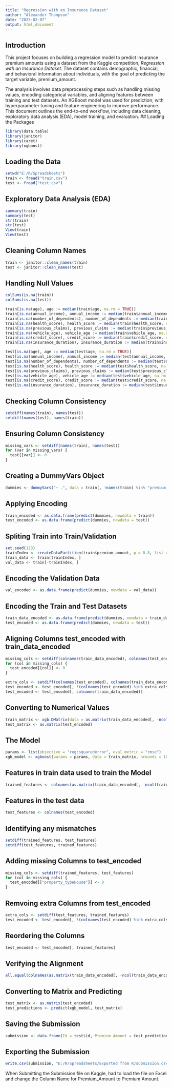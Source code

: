 ---
title: "Regression with an Insurance Dataset"
author: "Alexander Thompson"
date: "2025-02-07"
output: html_document
---

## Introduction
This project focuses on building a regression model to predict insurance premium amounts using a dataset from the Kaggle competition, *Regression with an Insurance Dataset*. The dataset contains demographic, financial, and behavioral information about individuals, with the goal of predicting the target variable, premium_amount.

The analysis involves data preprocessing steps such as handling missing values, encoding categorical variables, and aligning features between training and test datasets. An XGBoost model was used for prediction, with hyperparameter tuning and feature engineering to improve performance. This document outlines the end-to-end workflow, including data cleaning, exploratory data analysis (EDA), model training, and evaluation.
## Loading the Packages
```{r}
library(data.table)
library(janitor)
library(caret)
library(xgboost)
```

## Loading the Data
```{r}
setwd("E:/R/Spreadsheets")
train <- fread("train.csv")
test <- fread("test.csv")
```

## Exploratory Data Analysis (EDA)
```{r}
summary(train)
summary(test)
str(train)
str(test)
View(train)
View(test)
```

## Cleaning Column Names
```{r}
train <- janitor::clean_names(train)
test <- janitor::clean_names(test)
```

## Handling Null Values
```{r}
colSums(is.na(train))
colSums(is.na(test))

train[is.na(age), age := median(train$age, na.rm = TRUE)]
train[is.na(annual_income), annual_income := median(train$annual_income, na.rm = TRUE)]
train[is.na(number_of_dependents), number_of_dependents := median(train$number_of_dependents, na.rm = TRUE)]
train[is.na(health_score), health_score := median(train$health_score, na.rm = TRUE)]
train[is.na(previous_claims), previous_claims := median(train$previous_claims, na.rm = TRUE)]
train[is.na(vehicle_age), vehicle_age := median(train$vehicle_age, na.rm = TRUE)]
train[is.na(credit_score), credit_score := median(train$credit_score, na.rm = TRUE)]
train[is.na(insurance_duration), insurance_duration := median(train$insurance_duration, na.rm = TRUE)]

test[is.na(age), age := median(test$age, na.rm = TRUE)]
test[is.na(annual_income), annual_income := median(test$annual_income, na.rm = TRUE)]
test[is.na(number_of_dependents), number_of_dependents := median(test$number_of_dependents, na.rm = TRUE)]
test[is.na(health_score), health_score := median(test$health_score, na.rm = TRUE)]
test[is.na(previous_claims), previous_claims := median(test$previous_claims, na.rm = TRUE)]
test[is.na(vehicle_age), vehicle_age := median(test$vehicle_age, na.rm = TRUE)]
test[is.na(credit_score), credit_score := median(test$credit_score, na.rm = TRUE)]
test[is.na(insurance_duration), insurance_duration := median(test$insurance_duration, na.rm = TRUE)]
```

## Checking Column Consistency
```{r}
setdiff(names(train), names(test))
setdiff(names(test), names(train))
```

## Ensuring Column Consistency
```{r}
missing_vars <- setdiff(names(train), names(test))
for (var in missing_vars) {
  test[[var]] <- 0  
}
```

## Creating a DummyVars Object
```{r}
dummies <- dummyVars("~ .", data = train[, !names(train) %in% "premium_amount", with = FALSE])
```

## Applying Encoding
```{r}
train_encoded <- as.data.frame(predict(dummies, newdata = train))
test_encoded <- as.data.frame(predict(dummies, newdata = test))
```

## Spliting Train into Train/Validation
```{r}
set.seed(123)
trainIndex <- createDataPartition(train$premium_amount, p = 0.8, list = FALSE)
train_data <- train[trainIndex, ]
val_data <- train[-trainIndex, ]
```

## Encoding the Validation Data
```{r}
val_encoded <- as.data.frame(predict(dummies, newdata = val_data))
```

## Encoding the Train and Test Datasets
```{r}
train_data_encoded <- as.data.frame(predict(dummies, newdata = train_data))
test_encoded <- as.data.frame(predict(dummies, newdata = test))
```

## Aligning Columns test_encoded with train_data_encoded
```{r}
missing_cols <- setdiff(colnames(train_data_encoded), colnames(test_encoded))
for (col in missing_cols) {
  test_encoded[[col]] <- 0
}

extra_cols <- setdiff(colnames(test_encoded), colnames(train_data_encoded))
test_encoded <- test_encoded[, !(colnames(test_encoded) %in% extra_cols)]
test_encoded <- test_encoded[, colnames(train_data_encoded)]
```

## Converting to Numerical Values
```{r}
train_matrix <- xgb.DMatrix(data = as.matrix(train_data_encoded[, -ncol(train_data_encoded)]), label = train_data$premium_amount)
test_matrix <- as.matrix(test_encoded)
```

## The Model
```{r}
params <- list(objective = "reg:squarederror", eval_metric = "rmse")
xgb_model <- xgboost(params = params, data = train_matrix, nrounds = 100)
```

## Features in train data used to train the Model
```{r}
trained_features <- colnames(as.matrix(train_data_encoded[, -ncol(train_data_encoded)]))
```

## Features in the test data
```{r}
test_features <- colnames(test_encoded)
```

## Identifying any mismatches
```{r}
setdiff(trained_features, test_features)
setdiff(test_features, trained_features)
```

## Adding missing Columns to test_encoded
```{r}
missing_cols <- setdiff(trained_features, test_features)
for (col in missing_cols) {
  test_encoded[["property_typeHouse"]] <- 0  
}
```

## Remvoing extra Columns from test_encoded
```{r}
extra_cols <- setdiff(test_features, trained_features)
test_encoded <- test_encoded[, !(colnames(test_encoded) %in% extra_cols)]
```

## Reordering the Columns
```{r}
test_encoded <- test_encoded[, trained_features]
```

## Verifying the Alignment
```{r}
all.equal(colnames(as.matrix(train_data_encoded[, -ncol(train_data_encoded)])), colnames(as.matrix(test_encoded)))
```

## Converting to Matrix and Predicting
```{r}
test_matrix <- as.matrix(test_encoded)
test_predictions <- predict(xgb_model, test_matrix)
```

## Saving the Submission
```{r}
submission <- data.frame(Id = test$id, Premium_Amount = test_predictions)
```

## Exporting the Submission
```{r}
write.csv(submission, "E:/R/Spreadsheets/Exported from R/submission.csv", row.names = FALSE)
```

When Submitting the Submission file on Kaggle, had to load the file on Excel and change the Column Name for Premium_Amount to Premium Amount.